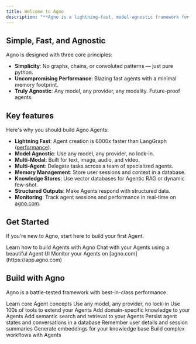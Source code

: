 ```yaml
---
title: Welcome to Agno
description: "**Agno is a lightning-fast, model-agnostic framework for building Agents.**"
---
```


## Simple, Fast, and Agnostic

Agno is designed with three core principles:

- **Simplicity**: No graphs, chains, or convoluted patterns — just pure python.
- **Uncompromising Performance**: Blazing fast agents with a minimal memory footprint.
- **Truly Agnostic**: Any model, any provider, any modality. Future-proof agents.

## Key features

Here's why you should build Agno Agents:

- **Lightning Fast**: Agent creation is 6000x faster than LangGraph ([performance](#performance)).
- **Model Agnostic**: Use any model, any provider, no lock-in.
- **Multi-Modal**: Built for text, image, audio, and video.
- **Multi-Agent**: Delegate tasks across a team of specialized agents.
- **Memory Management**: Store user sessions and context in a database.
- **Knowledge Stores**: Use vector databases for Agentic RAG or dynamic few-shot.
- **Structured Outputs**: Make Agents respond with structured data.
- **Monitoring**: Track agent sessions and performance in real-time on [agno.com](https://app.agno.com).

## Get Started

If you're new to Agno, start here to build your first Agent.

<CardGroup cols={3}>
  <Card title="Build your first Agent"  icon="user-astronaut" iconType="duotone" href="/agents">
    Learn how to build Agents with Agno
  </Card>
  <Card title="Agent Playground" icon="comment-dots" iconType="duotone" href="/playground">
    Chat with your Agents using a beautiful Agent UI
  </Card>
  <Card title="Agent Observability" icon="rocket-launch" iconType="duotone" href="/monitoring">
    Monitor your Agents on [agno.com](https://app.agno.com)
  </Card>
</CardGroup>

## Build with Agno

Agno is a battle-tested framework with best-in-class performance.

<CardGroup cols={3}>
  <Card title="Agents"  icon="user-astronaut" iconType="duotone" href="/agents">
    Learn core Agent concepts
  </Card>
  <Card title="Models"  icon="microchip" iconType="duotone" href="/models">
    Use any model, any provider, no lock-in
  </Card>
  <Card title="Tools" icon="screwdriver-wrench" iconType="duotone" href="/tools">
    Use 100s of tools to extend your Agents
  </Card>
  <Card title="Knowledge"  icon="brain" iconType="duotone" href="/knowledge">
    Add domain-specific knowledge to your Agents
  </Card>
  <Card title="Vector Databases"  icon="spider-web" iconType="duotone" href="/vectordb">
    Add semantic search and retrieval to your Agents
  </Card>
  <Card title="Storage" icon="database" iconType="duotone" href="/storage">
    Persist agent states and conversations in a database
  </Card>
  <Card title="Memory" icon="lightbulb" iconType="duotone" href="/memory">
    Remember user details and session summaries
  </Card>
  <Card title="Embeddings" icon="network-wired" iconType="duotone" href="/embeddings">
    Generate embeddings for your knowledge base
  </Card>
  <Card title="Workflows" icon="diagram-project" iconType="duotone" href="/workflows">
    Build complex workflows with Agents
  </Card>
</CardGroup>
